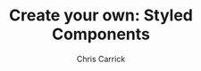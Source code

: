 ---
title: 'Create your own: Styled Components'
description: A look under the hood of popular css-in-js solution Styled Components.
featuredImage: ../../../src/assets/images/keyboard.jpg
featuredIcon: styled-components
author: Chris Carrick
published: 1970-01-01T00:00:00.000Z
tags: ['create your own', 'styled-components', 'react', 'javascript', 'typescript']
---